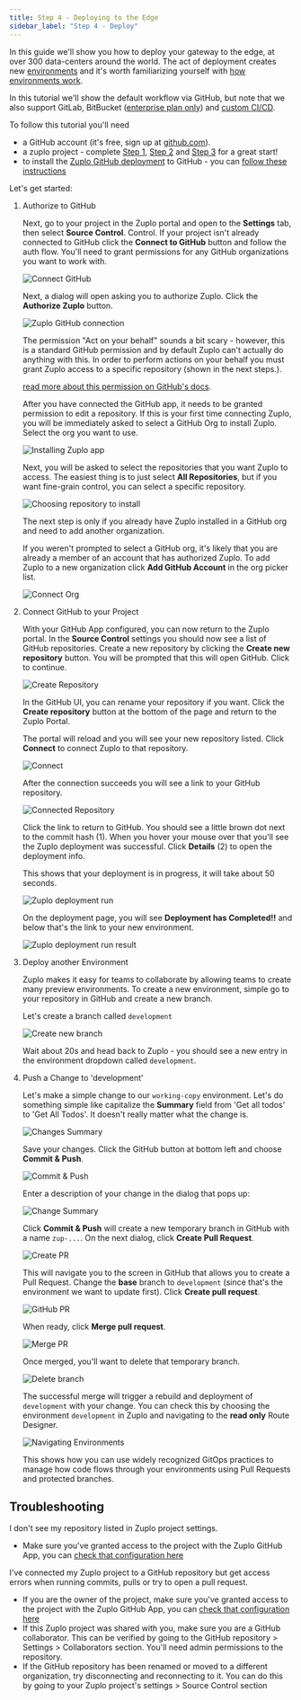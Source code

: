 ```yaml
---
title: Step 4 - Deploying to the Edge
sidebar_label: "Step 4 - Deploy"
---
```


In this guide we'll show you how to deploy your gateway to the edge, at over 300
data-centers around the world. The act of deployment creates new
[environments](./environments) and it's worth familiarizing yourself with
[how environments work](./environments).

In this tutorial we'll show the default workflow via GitHub, but note that we
also support GitLab, BitBucket
([enterprise plan only](https://zuplo.com/pricing)) and
[custom CI/CD](./custom-ci-cd).

To follow this tutorial you'll need

- a GitHub account (it's free, sign up at [github.com](https://github.com)).
- a zuplo project - complete [Step 1](./step-1-setup-basic-gateway.md),
  [Step 2](./step-2-add-rate-limiting.md) and
  [Step 3](./step-3-add-api-key-auth.md) for a great start!
- to install the
  [Zuplo GitHub deployment](https://github.com/apps/zuplo/installations/new) to
  GitHub - you can
  [follow these instructions](https://github.com/apps/zuplo/installations/new)

Let's get started:

<Stepper>

1. Authorize to GitHub

   Next, go to your project in the Zuplo portal and open to the **Settings**
   tab, then select **Source Control**. Control. If your project isn't already
   connected to GitHub click the **Connect to GitHub** button and follow the
   auth flow. You'll need to grant permissions for any GitHub organizations you
   want to work with.

   ![Connect GitHub](../../public/media/step-4-deploying-to-the-edge/image-1.png)

   Next, a dialog will open asking you to authorize Zuplo. Click the **Authorize
   Zuplo** button.

   <Framed size="sm">

   ![Zuplo GitHub connection](../../public/media/step-4-deploying-to-the-edge/d6194a80-b6d6-429e-85a6-ae1cb4a3375e.png)

   </Framed>

   <Callout type="tip" title="GitHub Permissions" >

   The permission "Act on your behalf" sounds a bit scary - however, this is a
   standard GitHub permission and by default Zuplo can't actually do anything
   with this. In order to perform actions on your behalf you must grant Zuplo
   access to a specific repository (shown in the next steps.).

   [read more about this permission on GitHub's docs](https://docs.github.com/en/apps/using-github-apps/authorizing-github-apps#about-github-apps-acting-on-your-behalf).

   </Callout>

   After you have connected the GitHub app, it needs to be granted permission to
   edit a repository. If this is your first time connecting Zuplo, you will be
   immediately asked to select a GitHub Org to install Zuplo. Select the org you
   want to use.

   <Framed size="sm">

   ![Installing Zuplo app](../../public/media/step-4-deploying-to-the-edge/eef76bd7-4d26-4f86-96e8-89ebede03beb.png)

   </Framed>

   Next, you will be asked to select the repositories that you want Zuplo to
   access. The easiest thing is to just select **All Repositories**, but if you
   want fine-grain control, you can select a specific repository.

   <Framed size="sm">

   ![Choosing repository to install](../../public/media/step-4-deploying-to-the-edge/ff482269-9aa2-44c3-8266-b2682b3d6ea5.png)

   </Framed>

   <Callout type="caution" title="Existing Installation" >

   The next step is only if you already have Zuplo installed in a GitHub org and
   need to add another organization.

   </Callout>

   If you weren't prompted to select a GitHub org, it's likely that you are
   already a member of an account that has authorized Zuplo. To add Zuplo to a
   new organization click **Add GitHub Account** in the org picker list.

   ![Connect Org](../../public/media/step-4-deploying-to-the-edge/image-2.png)

1. Connect GitHub to your Project

   With your GitHub App configured, you can now return to the Zuplo portal. In
   the **Source Control** settings you should now see a list of GitHub
   repositories. Create a new repository by clicking the **Create new
   repository** button. You will be prompted that this will open GitHub. Click
   to continue.

   ![Create Repository](../../public/media/step-4-deploying-to-the-edge/image-3.png)

   In the GitHub UI, you can rename your repository if you want. Click the
   **Create repository** button at the bottom of the page and return to the
   Zuplo Portal.

   The portal will reload and you will see your new repository listed. Click
   **Connect** to connect Zuplo to that repository.

   ![Connect](../../public/media/step-4-deploying-to-the-edge/image-4.png)

   After the connection succeeds you will see a link to your GitHub repository.

   ![Connected Repository](../../public/media/step-4-deploying-to-the-edge/image-5.png)

   Click the link to return to GitHub. You should see a little brown dot next to
   the commit hash (1). When you hover your mouse over that you'll see the Zuplo
   deployment was successful. Click **Details** (2) to open the deployment info.

   This shows that your deployment is in progress, it will take about 50
   seconds.

   ![Zuplo deployment run](../../public/media/step-4-deploying-to-the-edge/brown-dot.png)

   On the deployment page, you will see **Deployment has Completed!!** and below
   that's the link to your new environment.

   ![Zuplo deployment run result](../../public/media/step-4-deploying-to-the-edge/26fa58b6-7a5a-4627-bd9f-246972639f12.png)

1. Deploy another Environment

   Zuplo makes it easy for teams to collaborate by allowing teams to create many
   preview environments. To create a new environment, simple go to your
   repository in GitHub and create a new branch.

   Let's create a branch called `development`

   ![Create new branch](../../public/media/step-4-deploying-to-the-edge/60cdeb36-ab7d-42f9-a8c2-1f7931f80ca6.png)

   Wait about 20s and head back to Zuplo - you should see a new entry in the
   environment dropdown called `development`.

1. Push a Change to 'development'

   Let's make a simple change to our `working-copy` environment. Let's do
   something simple like capitalize the **Summary** field from 'Get all todos'
   to 'Get All Todos'. It doesn't really matter what the change is.

   ![Changes Summary](../../public/media/step-4-deploying-to-the-edge/image-6.png)

   Save your changes. Click the GitHub button at bottom left and choose **Commit
   & Push**.

   ![Commit & Push](../../public/media/step-4-deploying-to-the-edge/image-7.png)

   Enter a description of your change in the dialog that pops up:

   <ModalScreenshot>

   ![Change Summary](../../public/media/step-4-deploying-to-the-edge/image-8.png)

   </ModalScreenshot>

   Click **Commit & Push** will create a new temporary branch in GitHub with a
   name `zup-...`. On the next dialog, click **Create Pull Request**.

   <ModalScreenshot>

   ![Create PR](../../public/media/step-4-deploying-to-the-edge/image-9.png)

   </ModalScreenshot>

   This will navigate you to the screen in GitHub that allows you to create a
   Pull Request. Change the **base** branch to `development` (since that's the
   environment we want to update first). Click **Create pull request**.

   ![GitHub PR](../../public/media/step-4-deploying-to-the-edge/875b164d-b7ef-4f46-9cdb-8d59354b5b93.png)

   When ready, click **Merge pull request**.

   ![Merge PR](../../public/media/step-4-deploying-to-the-edge/e8c68072-35dc-462a-8161-7a44e40fa1df.png)

   Once merged, you'll want to delete that temporary branch.

   ![Delete branch](../../public/media/step-4-deploying-to-the-edge/51a25aa0-cdce-4112-ba2e-e56f42a9044d.png)

   The successful merge will trigger a rebuild and deployment of `development`
   with your change. You can check this by choosing the environment
   `development` in Zuplo and navigating to the **read only** Route Designer.

   ![Navigating Environments](../../public/media/step-4-deploying-to-the-edge/image.png)

   This shows how you can use widely recognized GitOps practices to manage how
   code flows through your environments using Pull Requests and protected
   branches.

</Stepper>

## Troubleshooting

I don't see my repository listed in Zuplo project settings.

- Make sure you've granted access to the project with the Zuplo GitHub App, you
  can
  [check that configuration here](https://github.com/apps/zuplo/installations/new)

I've connected my Zuplo project to a GitHub repository but get access errors
when running commits, pulls or try to open a pull request.

- If you are the owner of the project, make sure you've granted access to the
  project with the Zuplo GitHub App, you can
  [check that configuration here](https://github.com/apps/zuplo/installations/new)
- If this Zuplo project was shared with you, make sure you are a GitHub
  collaborator. This can be verified by going to the GitHub repository >
  Settings > Collaborators section. You'll need admin permissions to the
  repository.
- If the GitHub repository has been renamed or moved to a different
  organization, try disconnecting and reconnecting to it. You can do this by
  going to your Zuplo project's settings > Source Control section
